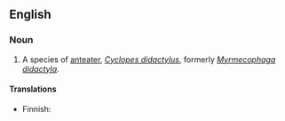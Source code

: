 ==English==

===Noun===
{{en-noun|sg=[[silky]] [[anteater]]}}

# A species of [[anteater]], ''[[Cyclopes didactylus]]'', formerly ''[[Myrmecophaga didactyla]]''.

====Translations====
{{trans-top|Cyclopes didactylus}}
* Finnish: {{t-|fi|pikkumuurahaiskarhu}}
{{trans-mid}}
{{trans-bottom}}